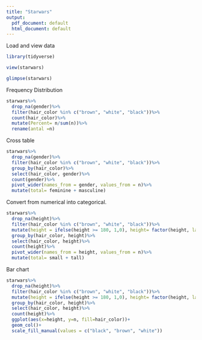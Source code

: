 ```yaml
---
title: "Starwars"
output:
  pdf_document: default
  html_document: default
---
```



Load and view data
```r
library(tidyverse)

view(starwars)

glimpse(starwars)
```


Frequency Distribution

```r

starwars%>%
  drop_na(gender)%>%
  filter(hair_color %in% c("brown", "white", "black"))%>%
  count(hair_color)%>%
  mutate(Percent= n/sum(n))%>%
  rename(antal =n)

```



Cross table 

```r

starwars%>%
  drop_na(gender)%>%
  filter(hair_color %in% c("brown", "white", "black"))%>%
  group_by(hair_color)%>%
  select(hair_color, gender)%>%
  count(gender)%>%
  pivot_wider(names_from = gender, values_from = n)%>%
  mutate(total= feminine + masculine)

```

Convert from numerical into categorical. 
```r
starwars%>%
  drop_na(height)%>%
  filter(hair_color %in% c("brown", "white", "black"))%>%
  mutate(height = ifelse(height >= 180, 1,0), height= factor(height, labels = c("small", "tall")))%>%
  group_by(hair_color, height)%>%
  select(hair_color, height)%>%
  count(height)%>%
  pivot_wider(names_from = height, values_from = n)%>%
  mutate(total= small + tall)


```

Bar chart

```r

starwars%>%
  drop_na(height)%>%
  filter(hair_color %in% c("brown", "white", "black"))%>%
  mutate(height = ifelse(height >= 180, 1,0), height= factor(height, labels = c("small", "tall")))%>%
  group_by(hair_color, height)%>%
  select(hair_color, height)%>%
  count(height)%>%
  ggplot(aes(x=height, y=n, fill=hair_color))+
  geom_col()+
  scale_fill_manual(values = c("black", "brown", "white"))

```


